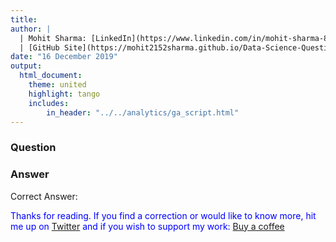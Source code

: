 ```yaml
---
title: 
author: |
  | Mohit Sharma: [LinkedIn](https://www.linkedin.com/in/mohit-sharma-82030487/), [Twitter](https://twitter.com/mohitsh48631107)
  | [GitHub Site](https://mohit2152sharma.github.io/Data-Science-Question-A-Day/), [Repository](https://github.com/mohit2152sharma/Data-Science-Question-A-Day)
date: "16 December 2019"
output: 
  html_document:
    theme: united
    highlight: tango
    includes:
        in_header: "../../analytics/ga_script.html"
---
```


### Question

### Answer
Correct Answer:


<span style='color:blue'>Thanks for reading. If you find a correction or would like to know more, hit me up on <a href='https://twitter.com/data_question'>Twitter</a> and if you wish to support my work: <a href='https://www.buymeacoffee.com/NgFs2zX'>Buy a coffee</a></span>